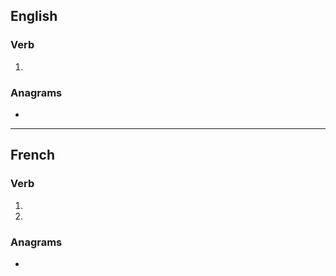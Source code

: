 {{also|endurés}}
==English==

===Verb===
{{head|en|verb form}}

# {{en-third-person singular of|endure}}

===Anagrams===
* {{anagrams|en|durenes|end user|enduers|ensured}}

----

==French==

===Verb===
{{head|fr|verb form}}

# {{inflection of|endurer||2|s|pres|indc|lang=fr}}
# {{inflection of|endurer||2|s|pres|subj|lang=fr}}

===Anagrams===
* {{l|fr|rendues}}
